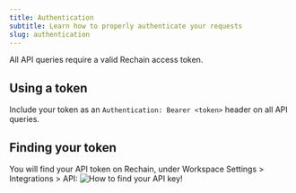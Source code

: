 ```yaml
---
title: Authentication
subtitle: Learn how to properly authenticate your requests
slug: authentication
---
```


All API queries require a valid Rechain access token. 

## Using a token

Include your token as an `Authentication: Bearer <token>` header on all API queries.

## Finding your token

You will find your API token on Rechain, under Workspace Settings > Integrations > API:
![How to find your API key!](https://s3.eu-west-1.amazonaws.com/files.rechain.co/CleanShot+2024-09-06+at+15.34.16%402x.png "San Juan Mountains")


